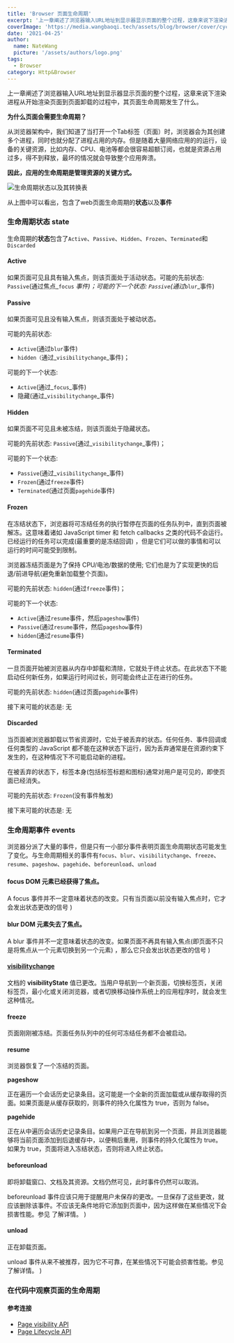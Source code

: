 ```yaml
---
title: 'Browser 页面生命周期'
excerpt: '上一章阐述了浏览器输入URL地址到显示器显示页面的整个过程，这章来说下渲染进程从开始渲染页面到页面卸载的过程中，其页面生命周期发生了什么。'
coverImage: 'https://media.wangbaoqi.tech/assets/blog/browser/cover/cycle.webp'
date: '2021-04-25'
author:
  name: NateWang
  picture: '/assets/authors/logo.png'
tags:
  - Browser
category: Http&Browser
---
```





上一章阐述了浏览器输入URL地址到显示器显示页面的整个过程，这章来说下渲染进程从开始渲染页面到页面卸载的过程中，其页面生命周期发生了什么。

**为什么页面会需要生命周期？**

从浏览器架构中，我们知道了当打开一个Tab标签（页面）时，浏览器会为其创建多个进程，同时也就分配了进程占用的内存。但是随着大量网络应用的的运行，设备的关键资源，比如内存、CPU、电池等都会很容易超额订阅，也就是资源占用过多，得不到释放，最坏的情况就会导致整个应用奔溃。

**因此，应用的生命周期是管理资源的关键方式。**

![生命周期状态以及其转换表](https://media.wangbaoqi.tech/assets/blog/browser/cycle-api.webp)


从上图中可以看出，包含了web页面生命周期的**状态**以及**事件**

### **生命周期状态 state**

生命周期的**状态**包含了`Active`、`Passive`、`Hidden`、`Frozen`、`Terminated`和`Discarded`

#### Active 

如果页面可见且具有输入焦点，则该页面处于活动状态。可能的先前状态: `Passive`(通过焦点_`focus` _事件)；可能的下一个状态: `Passive`(通过_`blur`_事件)

#### Passive 

如果页面可见且没有输入焦点，则该页面处于被动状态。

可能的先前状态: 

* `Active`(通过`blur`事件)
* `hidden（`通过_`visibilitychange`_事件)；

可能的下一个状态: 

* `Active`(通过_`focus`_事件)
* 隐藏(通过_`visibilitychange`_事件)

#### Hidden

如果页面不可见且未被冻结，则该页面处于隐藏状态。

可能的先前状态: `Passive`(通过_`visibilitychange`_事件)；

可能的下一个状态: 

* `Passive`(通过_`visibilitychange`_事件)
* `Frozen`(通过`freeze`事件)
* `Terminated`(通过页面`pagehide`事件)

#### Frozen

在冻结状态下，浏览器将可冻结任务的执行暂停在页面的任务队列中，直到页面被解冻。这意味着诸如 JavaScript timer 和 fetch callbacks 之类的代码不会运行。已经运行的任务可以完成(最重要的是冻结回调) ，但是它们可以做的事情和可以运行的时间可能受到限制。

浏览器冻结页面是为了保持 CPU/电池/数据的使用; 它们也是为了实现更快的后退/前进导航(避免重新加载整个页面)。

可能的先前状态: `hidden`(通过`freeze`事件)；

可能的下一个状态: 

* `Active`(通过`resume`事件，然后`pageshow`事件)
* `Passive`(通过`resume`事件，然后`pageshow`事件)
* `hidden`(通过`resume`事件)

#### Terminated

一旦页面开始被浏览器从内存中卸载和清除，它就处于终止状态。在此状态下不能启动任何新任务，如果运行时间过长，则可能会终止正在进行的任务。

可能的先前状态: `hidden`(通过页面`pagehide`事件)

接下来可能的状态是: 无

#### Discarded

当页面被浏览器卸载以节省资源时，它处于被丢弃的状态。任何任务、事件回调或任何类型的 JavaScript 都不能在这种状态下运行，因为丢弃通常是在资源约束下发生的，在这种情况下不可能启动新的进程。

在被丢弃的状态下，标签本身(包括标签标题和图标)通常对用户是可见的，即使页面已经消失。

可能的先前状态: `Frozen`(没有事件触发)

接下来可能的状态是: 无

### **生命周期事件 events**

浏览器分派了大量的事件，但是只有一小部分事件表明页面生命周期状态可能发生了变化。与生命周期相关的事件有`focus`、`blur`、`visibilitychange`、`freeze`、`resume`、`pageshow`、`pagehide`、`beforeunload`、`unload`

#### focus DOM 元素已经获得了焦点。



  <Para>
    A <InlineCode>focus</InlineCode> 事件并不一定意味着状态的改变。只有当页面以前没有输入焦点时，它才会发出状态更改的信号
  </Para>
)

<SideNote type='warning' title='注意' children={cBox}/>


#### blur DOM 元素失去了焦点。

  <Para>
    A <InlineCode>blur</InlineCode> 事件并不一定意味着状态的改变。如果页面不再具有输入焦点(即页面不只是将焦点从一个元素切换到另一个元素) ，那么它只会发出状态更改的信号
  </Para>
)

<SideNote type='warning' title='注意' children={cBox1}/>


#### [visibilitychange](https://developer.mozilla.org/en-US/docs/Web/API/Document/visibilitychange_event)

文档的 **visibilityState** 值已更改。当用户导航到一个新页面，切换标签页，关闭标签页，最小化或关闭浏览器，或者切换移动操作系统上的应用程序时，就会发生这种情况。

#### freeze

页面刚刚被冻结。页面任务队列中的任何可冻结任务都不会被启动。

#### resume

浏览器恢复了一个冻结的页面。

**pageshow**

正在遍历一个会话历史记录条目。这可能是一个全新的页面加载或从缓存取得的页面。如果页面是从缓存获取的，则事件的持久化属性为 true，否则为 false。

**pagehide** 

正在从中遍历会话历史记录条目。如果用户正在导航到另一个页面，并且浏览器能够将当前页面添加到后退缓存中，以便稍后重用，则事件的持久化属性为 true。如果为 true，页面将进入冻结状态，否则将进入终止状态。

#### beforeunload

即将卸载窗口、文档及其资源。文档仍然可见，此时事件仍然可以取消。

  <Para>
    <InlineCode>beforeunload</InlineCode> 事件应该只用于提醒用户未保存的更改。一旦保存了这些更改，就应该删除该事件。不应该无条件地将它添加到页面中，因为这样做在某些情况下会损害性能。参见 <Link href='https://developers.google.com/web/updates/2018/07/page-lifecycle-api#legacy-lifecycle-apis-to-avoid' val='[legacy APIs section 遗留 api 部分]'></Link> 了解详情。
  </Para>
)

<SideNote type='warning' title='注意' children={cBox3}/>


#### unload

正在卸载页面。


  <Para>
    <InlineCode>unload</InlineCode> 事件从来不被推荐，因为它不可靠，在某些情况下可能会损害性能。参见 <Link href='https://developers.google.com/web/updates/2018/07/page-lifecycle-api#legacy-lifecycle-apis-to-avoid' val='[legacy APIs section 遗留 api 部分]'></Link> 了解详情。
  </Para>
)

<SideNote type='warning' title='注意' children={cBox2}/>


### 在代码中观察页面的生命周期





#### 参考连接

* [Page visibility API ](https://www.ruanyifeng.com/blog/2018/10/page_visibility_api.html)
* [Page Lifecycle API](https://wicg.github.io/page-lifecycle/)

